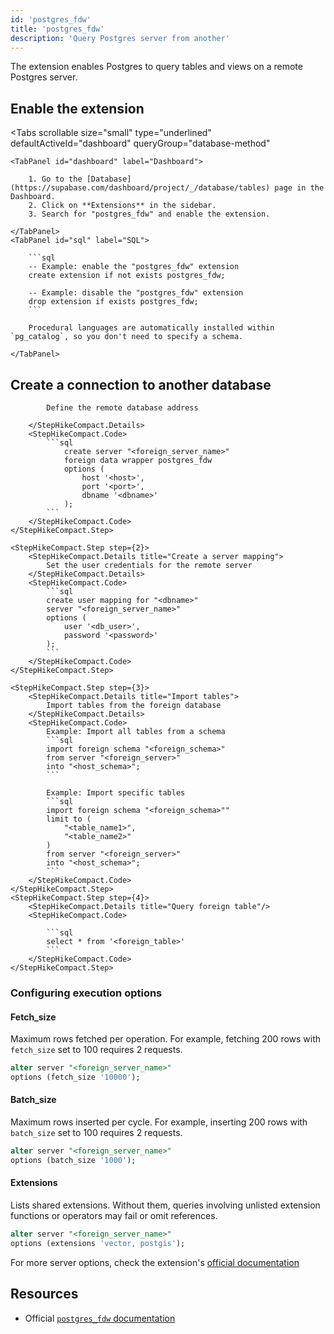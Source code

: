 ```yaml
---
id: 'postgres_fdw'
title: 'postgres_fdw'
description: 'Query Postgres server from another'
---
```


The extension enables Postgres to query tables and views on a remote Postgres server.

## Enable the extension

<Tabs
  scrollable
  size="small"
  type="underlined"
  defaultActiveId="dashboard"
  queryGroup="database-method"
>
    <TabPanel id="dashboard" label="Dashboard">

        1. Go to the [Database](https://supabase.com/dashboard/project/_/database/tables) page in the Dashboard.
        2. Click on **Extensions** in the sidebar.
        3. Search for "postgres_fdw" and enable the extension.

    </TabPanel>
    <TabPanel id="sql" label="SQL">

        ```sql
        -- Example: enable the "postgres_fdw" extension
        create extension if not exists postgres_fdw;

        -- Example: disable the "postgres_fdw" extension
        drop extension if exists postgres_fdw;
        ```

        Procedural languages are automatically installed within `pg_catalog`, so you don't need to specify a schema.

    </TabPanel>
</Tabs>

## Create a connection to another database

<StepHikeCompact>
    <StepHikeCompact.Step step={1}>
        <StepHikeCompact.Details title="Create a foreign server">

            Define the remote database address

        </StepHikeCompact.Details>
        <StepHikeCompact.Code>
            ```sql
                create server "<foreign_server_name>"
                foreign data wrapper postgres_fdw
                options (
                    host '<host>', 
                    port '<port>', 
                    dbname '<dbname>'
                );
            ```
        </StepHikeCompact.Code>
    </StepHikeCompact.Step>

    <StepHikeCompact.Step step={2}>
        <StepHikeCompact.Details title="Create a server mapping">
            Set the user credentials for the remote server
        </StepHikeCompact.Details>
        <StepHikeCompact.Code>
            ```sql
            create user mapping for "<dbname>"
            server "<foreign_server_name>"
            options (
                user '<db_user>', 
                password '<password>'
            );
            ```
        </StepHikeCompact.Code>
    </StepHikeCompact.Step>

    <StepHikeCompact.Step step={3}>
        <StepHikeCompact.Details title="Import tables">
            Import tables from the foreign database
        </StepHikeCompact.Details>
        <StepHikeCompact.Code>
            Example: Import all tables from a schema
            ```sql
            import foreign schema "<foreign_schema>"
            from server "<foreign_server>"
            into "<host_schema>";
            ```

            Example: Import specific tables
            ```sql
            import foreign schema "<foreign_schema>""
            limit to (
                "<table_name1>",
                "<table_name2>"
            )
            from server "<foreign_server>"
            into "<host_schema>";
            ```
        </StepHikeCompact.Code>
    </StepHikeCompact.Step>
    <StepHikeCompact.Step step={4}>
        <StepHikeCompact.Details title="Query foreign table"/>
        <StepHikeCompact.Code>
            
            ```sql
            select * from '<foreign_table>'
            ```
        </StepHikeCompact.Code>
    </StepHikeCompact.Step>
</StepHikeCompact>

### Configuring execution options

#### Fetch_size

Maximum rows fetched per operation. For example, fetching 200 rows with `fetch_size` set to 100 requires 2 requests.

```sql
alter server "<foreign_server_name>"
options (fetch_size '10000');
```

#### Batch_size

Maximum rows inserted per cycle. For example, inserting 200 rows with `batch_size` set to 100 requires 2 requests.

```sql
alter server "<foreign_server_name>"
options (batch_size '1000');
```

#### Extensions

Lists shared extensions. Without them, queries involving unlisted extension functions or operators may fail or omit references.

```sql
alter server "<foreign_server_name>"
options (extensions 'vector, postgis');
```

For more server options, check the extension's [official documentation](https://www.postgresql.org/docs/current/postgres-fdw.html#POSTGRES-FDW)

## Resources

- Official [`postgres_fdw` documentation](https://www.postgresql.org/docs/current/postgres-fdw.html#POSTGRES-FDW)

